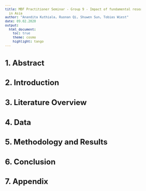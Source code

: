 ```yaml
---
title: MBF Practitioner Seminar - Group 9 - Impact of fundamental research on investing
  in Asia
author: "Anandita Kuthiala, Ruonan Qi, Shuwen Sun, Tobias Wiest"
date: 09.02.2020
output:
  html_document:
    toc: true
    theme: cosmo
    highlight: tango
---
```

<style type="text/css">

body{ /* Normal  */
      font-size: 12px;
  }
  
</style>

# 1. Abstract

# 2. Introduction

# 3. Literature Overview

# 4. Data

# 5. Methodology and Results

# 6. Conclusion

# 7. Appendix

